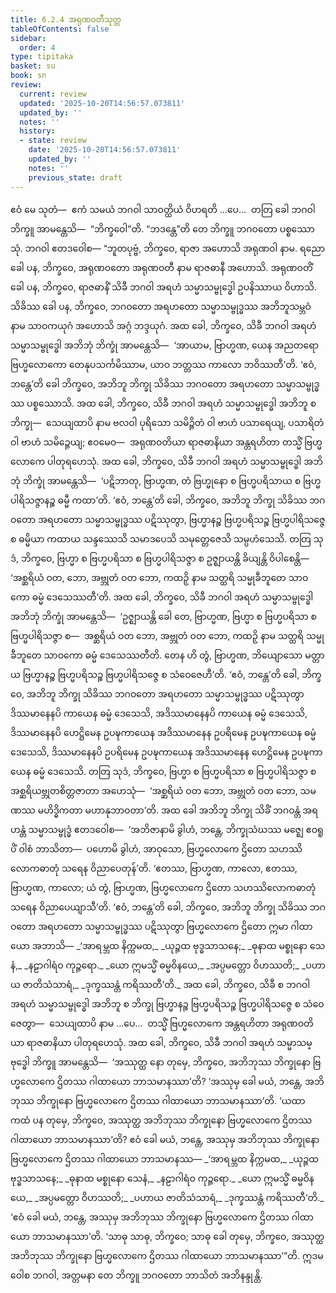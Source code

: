 ```yaml
---
title: 6.2.4 အရုဏဝတီသုတ္တ
tableOfContents: false
sidebar:
  order: 4
type: tipitaka
basket: su
book: sn
review:
  current: review
  updated: '2025-10-20T14:56:57.073811'
  updated_by: ''
  notes: ''
  history:
  - state: review
    date: '2025-10-20T14:56:57.073811'
    updated_by: ''
    notes: ''
    previous_state: draft
---
```



<DynamicBreadcrumb />


<ReviewStatus review={frontmatter.review} showDetails={true} />

<HypothesisAnnotation frontmatter={frontmatter} />

<Division number="185" book="sn" e="ch" v="18" p="306">

<Paragraph number="1104" book="sn">
ဧဝံ မေ သုတံ—  ဧကံ သမယံ ဘဂဝါ သာဝတ္ထိယံ ဝိဟရတိ …ပေ…  တတြ ခေါ ဘဂဝါ ဘိက္ခူ အာမန္တေသိ—  “ဘိက္ခဝေါ”တိ. “ဘဒန္တေ”တိ တေ ဘိက္ခူ ဘဂဝတော ပစ္စဿောသုံ. ဘဂဝါ ဧတဒဝေါစ—
</Paragraph>

<Paragraph number="1105" book="sn">
“ဘူတပုဗ္ဗံ, ဘိက္ခဝေ, ရာဇာ အဟောသိ အရုဏဝါ နာမ. ရညော ခေါ ပန, ဘိက္ခဝေ, အရုဏဝတော အရုဏဝတီ နာမ ရာဇဓာနီ အဟောသိ. အရုဏဝတိံ ခေါ ပန, ဘိက္ခဝေ, ရာဇဓာနိံ သိခီ ဘဂဝါ အရဟံ သမ္မာသမ္ဗုဒ္ဓေါ ဥပနိဿာယ ဝိဟာသိ. သိခိဿ ခေါ ပန, ဘိက္ခဝေ, ဘဂဝတော အရဟတော သမ္မာသမ္ဗုဒ္ဓဿ အဘိဘူသမ္ဘဝံ နာမ သာဝကယုဂံ အဟောသိ အဂ္ဂံ ဘဒ္ဒယုဂံ. အထ ခေါ, ဘိက္ခဝေ, သိခီ ဘဂဝါ အရဟံ သမ္မာသမ္ဗုဒ္ဓေါ အဘိဘုံ ဘိက္ခုံ အာမန္တေသိ—  ‘အာယာမ, ဗြာဟ္မဏ, ယေန အညတရော ဗြဟ္မလောကော တေနုပသင်္ကမိဿာမ, ယာဝ ဘတ္တဿ ကာလော ဘဝိဿတီ’တိ. ‘ဧဝံ, ဘန္တေ’တိ ခေါ ဘိက္ခဝေ, အဘိဘူ ဘိက္ခု သိခိဿ ဘဂဝတော အရဟတော သမ္မာသမ္ဗုဒ္ဓဿ ပစ္စဿောသိ. အထ ခေါ, ဘိက္ခဝေ, သိခီ ဘဂဝါ အရဟံ သမ္မာသမ္ဗုဒ္ဓေါ အဘိဘူ စ ဘိက္ခု—  သေယျထာပိ နာမ ဗလဝါ ပုရိသော သမိဉ္ဇိတံ ဝါ ဗာဟံ ပသာရေယျ, ပသာရိတံ ဝါ ဗာဟံ သမိဉ္ဇေယျ; ဧဝမေဝ—  အရုဏဝတိယာ ရာဇဓာနိယာ အန္တရဟိတာ တသ္မိံ ဗြဟ္မလောကေ ပါတုရဟေသုံ.
</Paragraph>

<Paragraph number="1106" book="sn">
အထ ခေါ, ဘိက္ခဝေ, သိခီ ဘဂဝါ အရဟံ သမ္မာသမ္ဗုဒ္ဓေါ အဘိဘုံ ဘိက္ခုံ အာမန္တေသိ—  ‘ပဋိဘာတု, ဗြာဟ္မဏ, တံ ဗြဟ္မုနော စ ဗြဟ္မပရိသာယ စ ဗြဟ္မပါရိသဇ္ဇာနဉ္စ ဓမ္မီ ကထာ’တိ. ‘ဧဝံ, ဘန္တေ’တိ ခေါ, ဘိက္ခဝေ, အဘိဘူ ဘိက္ခု သိခိဿ ဘဂဝတော အရဟတော သမ္မာသမ္ဗုဒ္ဓဿ ပဋိဿုတွာ, ဗြဟ္မာနဉ္စ ဗြဟ္မပရိသဉ္စ ဗြဟ္မပါရိသဇ္ဇေ စ ဓမ္မိယာ ကထာယ သန္ဒဿေသိ သမာဒပေသိ သမုတ္တေဇေသိ သမ္ပဟံသေသိ. တတြ သုဒံ, ဘိက္ခဝေ, ဗြဟ္မာ စ ဗြဟ္မပရိသာ စ ဗြဟ္မပါရိသဇ္ဇာ စ ဥဇ္ဈာယန္တိ ခိယျန္တိ ဝိပါစေန္တိ—  ‘အစ္ဆရိယံ ဝတ, ဘော, အဗ္ဘုတံ ဝတ ဘော, ကထဉှိ နာမ သတ္ထရိ သမ္မုခီဘူတေ သာဝကော ဓမ္မံ ဒေသေဿတီ’တိ.
</Paragraph>

<Paragraph number="1107" book="sn">
အထ ခေါ, ဘိက္ခဝေ, သိခီ ဘဂဝါ အရဟံ သမ္မာသမ္ဗုဒ္ဓေါ အဘိဘုံ ဘိက္ခုံ အာမန္တေသိ—  ‘ဥဇ္ဈာယန္တိ ခေါ တေ, ဗြာဟ္မဏ, ဗြဟ္မာ စ ဗြဟ္မပရိသာ စ ဗြဟ္မပါရိသဇ္ဇာ စ—  အစ္ဆရိယံ ဝတ ဘော, အဗ္ဘုတံ ဝတ ဘော, ကထဉှိ နာမ သတ္ထရိ သမ္မုခီဘူတေ သာဝကော ဓမ္မံ ဒေသေဿတီတိ. တေန ဟိ တွံ, ဗြာဟ္မဏ, ဘိယျောသော မတ္တာယ ဗြဟ္မာနဉ္စ ဗြဟ္မပရိသဉ္စ ဗြဟ္မပါရိသဇ္ဇေ စ သံဝေဇေဟီ’တိ. ‘ဧဝံ, ဘန္တေ’တိ ခေါ, ဘိက္ခဝေ, အဘိဘူ ဘိက္ခု သိခိဿ ဘဂဝတော အရဟတော သမ္မာသမ္ဗုဒ္ဓဿ ပဋိဿုတွာ ဒိဿမာနေနပိ ကာယေန ဓမ္မံ ဒေသေသိ, အဒိဿမာနေနပိ ကာယေန ဓမ္မံ ဒေသေသိ, ဒိဿမာနေနပိ ဟေဋ္ဌိမေန ဥပဍ္ဎကာယေန အဒိဿမာနေန ဥပရိမေန ဥပဍ္ဎကာယေန ဓမ္မံ ဒေသေသိ, ဒိဿမာနေနပိ ဥပရိမေန ဥပဍ္ဎကာယေန အဒိဿမာနေန ဟေဋ္ဌိမေန ဥပဍ္ဎကာယေန ဓမ္မံ ဒေသေသိ. တတြ သုဒံ, ဘိက္ခဝေ, ဗြဟ္မာ စ ဗြဟ္မပရိသာ စ ဗြဟ္မပါရိသဇ္ဇာ စ အစ္ဆရိယဗ္ဘုတစိတ္တဇာတာ အဟေသုံ—  ‘အစ္ဆရိယံ ဝတ ဘော, အဗ္ဘုတံ ဝတ ဘော, သမဏဿ မဟိဒ္ဓိကတာ မဟာနုဘာဝတာ’တိ.
</Paragraph>

<Paragraph number="1108" book="sn">
အထ ခေါ အဘိဘူ ဘိက္ခု သိခိံ ဘဂဝန္တံ အရဟန္တံ သမ္မာသမ္ဗုဒ္ဓံ ဧတဒဝေါစ—  ‘အဘိဇာနာမိ ခွါဟံ, ဘန္တေ, ဘိက္ခုသံဃဿ မဇ္ဈေ ဧဝရူပိံ ဝါစံ ဘာသိတာ—  ပဟောမိ ခွါဟံ, အာဝုသော, ဗြဟ္မလောကေ ဌိတော သဟဿိလောကဓာတုံ သရေန ဝိညာပေတုန်’တိ. ‘ဧတဿ, ဗြာဟ္မဏ, ကာလော, ဧတဿ, ဗြာဟ္မဏ, ကာလော; ယံ တွံ, ဗြာဟ္မဏ, ဗြဟ္မလောကေ ဌိတော သဟဿိလောကဓာတုံ သရေန ဝိညာပေယျာသီ’တိ. ‘ဧဝံ, ဘန္တေ’တိ ခေါ, ဘိက္ခဝေ, အဘိဘူ ဘိက္ခု သိခိဿ ဘဂဝတော အရဟတော သမ္မာသမ္ဗုဒ္ဓဿ ပဋိဿုတွာ ဗြဟ္မလောကေ ဌိတော ဣမာ ဂါထာယော အဘာသိ—
</Paragraph>

<Paragraph number="1109" type="verses" book="sn">
_‘အာရမ္ဘထ နိက္ကမထ,_  
_ယုဉ္ဇထ ဗုဒ္ဓသာသနေ;_  
_ဓုနာထ မစ္စုနော သေနံ,_  
_နဠာဂါရံဝ ကုဉ္ဇရော._  

</Paragraph>

<Paragraph number="1110" type="verses" book="sn">
_ယော ဣမသ္မိံ ဓမ္မဝိနယေ,_  
_အပ္ပမတ္တော ဝိဟဿတိ;_  
_ပဟာယ ဇာတိသံသာရံ,_  
_ဒုက္ခဿန္တံ ကရိဿတီ’တိ._  

</Paragraph>

<Paragraph number="1111" book="sn">
အထ ခေါ, ဘိက္ခဝေ, သိခီ စ ဘဂဝါ အရဟံ သမ္မာသမ္ဗုဒ္ဓေါ အဘိဘူ စ ဘိက္ခု ဗြဟ္မာနဉ္စ ဗြဟ္မပရိသဉ္စ ဗြဟ္မပါရိသဇ္ဇေ စ သံဝေဇေတွာ—  သေယျထာပိ နာမ …ပေ…  တသ္မိံ ဗြဟ္မလောကေ အန္တရဟိတာ အရုဏဝတိယာ ရာဇဓာနိယာ ပါတုရဟေသုံ. အထ ခေါ, ဘိက္ခဝေ, သိခီ ဘဂဝါ အရဟံ သမ္မာသမ္ဗုဒ္ဓေါ ဘိက္ခူ အာမန္တေသိ—  ‘အဿုတ္ထ နော တုမှေ, ဘိက္ခဝေ, အဘိဘုဿ ဘိက္ခုနော ဗြဟ္မလောကေ ဌိတဿ ဂါထာယော ဘာသမာနဿာ’တိ? ‘အဿုမှ ခေါ မယံ, ဘန္တေ, အဘိဘုဿ ဘိက္ခုနော ဗြဟ္မလောကေ ဌိတဿ ဂါထာယော ဘာသမာနဿာ’တိ. ‘ယထာ ကထံ ပန တုမှေ, ဘိက္ခဝေ, အဿုတ္ထ အဘိဘုဿ ဘိက္ခုနော ဗြဟ္မလောကေ ဌိတဿ ဂါထာယော ဘာသမာနဿာ’တိ? ဧဝံ ခေါ မယံ, ဘန္တေ, အဿုမှ အဘိဘုဿ ဘိက္ခုနော ဗြဟ္မလောကေ ဌိတဿ ဂါထာယော ဘာသမာနဿ—
</Paragraph>

<Paragraph number="1112" type="verses" book="sn">
_‘အာရမ္ဘထ နိက္ကမထ,_  
_ယုဉ္ဇထ ဗုဒ္ဓသာသနေ;_  
_ဓုနာထ မစ္စုနော သေနံ,_  
_နဠာဂါရံဝ ကုဉ္ဇရော._  

</Paragraph>

<Paragraph number="1113" type="verses" book="sn">
_ယော ဣမသ္မိံ ဓမ္မဝိနယေ,_  
_အပ္ပမတ္တော ဝိဟဿတိ;_  
_ပဟာယ ဇာတိသံသာရံ,_  
_ဒုက္ခဿန္တံ ကရိဿတီ’တိ._  

</Paragraph>

<Paragraph number="1114" book="sn">
‘ဧဝံ ခေါ မယံ, ဘန္တေ, အဿုမှ အဘိဘုဿ ဘိက္ခုနော ဗြဟ္မလောကေ ဌိတဿ ဂါထာယော ဘာသမာနဿာ’တိ. ‘သာဓု သာဓု, ဘိက္ခဝေ; သာဓု ခေါ တုမှေ, ဘိက္ခဝေ, အဿုတ္ထ အဘိဘုဿ ဘိက္ခုနော ဗြဟ္မလောကေ ဌိတဿ ဂါထာယော ဘာသမာနဿာ’”တိ.
</Paragraph>

<Paragraph number="1115" book="sn">
ဣဒမဝေါစ ဘဂဝါ, အတ္တမနာ တေ ဘိက္ခူ ဘဂဝတော ဘာသိတံ အဘိနန္ဒုန္တိ.
</Paragraph>
</Division>